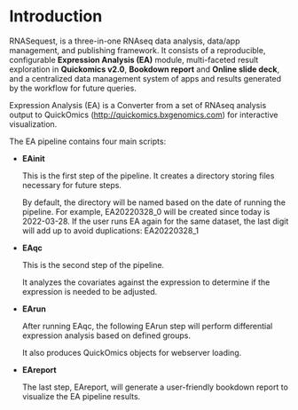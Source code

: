 # Introduction

RNASequest, is a three-in-one RNAseq data analysis, data/app management, and publishing framework. It consists of a reproducible, configurable **Expression Analysis (EA)** module, multi-faceted result exploration in **Quickomics v2.0**, **Bookdown report** and **Online slide deck**, and a centralized data management system of apps and results generated by the workflow for future queries.

Expression Analysis (EA) is a Converter from a set of RNAseq analysis output to QuickOmics ([http://quickomics.bxgenomics.com](http://quickomics.bxgenomics.com){target="_blank"}) for interactive visualization.

The EA pipeline contains four main scripts:

  - **EAinit**
  
    This is the first step of the pipeline. It creates a directory storing files necessary for future steps.
    
    By default, the directory will be named based on the date of running the pipeline. For example, EA20220328_0 will be created since today is 2022-03-28. If the user runs EA again for the same dataset, the last digit will add up to avoid duplications: EA20220328_1
    
    
  - **EAqc**
  
    This is the second step of the pipeline. 
    
    It analyzes the covariates against the expression to determine if the expression is needed to be adjusted.
  
  
  - **EArun**
  
    After running EAqc, the following EArun step will perform differential expression analysis based on defined groups.
    
    It also produces QuickOmics objects for webserver loading.


  - **EAreport**
  
    The last step, EAreport, will generate a user-friendly bookdown report to visualize the EA pipeline results.
